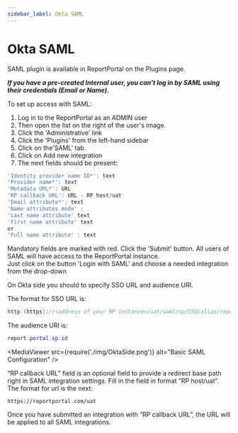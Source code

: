 ```yaml
---
sidebar_label: Okta SAML
---
```


# Okta SAML

SAML plugin is available in ReportPortal on the Plugins page.

***If you have a pre-created Internal user, you can't log in by SAML using their credentials (Email or Name).***

<MediaViewer src="https://youtu.be/ljXvCVWG4mQ" alt="Okta SAML authorization in our open source test reporting tool" type="video" />

To set up access with SAML:

1. Log in to the ReportPortal as an ADMIN user
2. Then open the list on the right of the user's image.
3. Click the 'Administrative' link
4. Click the 'Plugins' from the left-hand sidebar
5. Click on the'SAML' tab.
6. Click on Add new integration
7. The next fields should be present:

```javascript 
'Identity provider name ID*': text
'Provider name*': text
'Metadata URL*': URL
'RP callback URL': URL - RP host/uat
'Email attribute*': text
'Name attributes mode' : 
'Last name attribute' text
'First name attribute' text
or
'Full name attribute' : text
  ```

Mandatory fields are marked with red.
Click the 'Submit' button.
All users of SAML will have access to the ReportPortal instance.  
Just click on the button 'Login with SAML' and choose a needed integration from the drop-down


On Okta side you should to specify SSO URL and audience URI.

The format for SSO URL is:

```java
http (https)://<address of your RP instance>/uat/saml/sp/SSO/alias/report-portal-sp
```
The audience URI is:

```java
report.portal.sp.id
```

<MediaViewer src={require('./img/OktaSide.png')} alt="Basic SAML Configuration" />

“RP callback URL” field is an optional field to provide a redirect base path right in SAML integration settings. Fill in the field in format “RP host/uat”. The format for url is the next:

```
https://reportportal.com/uat
```
Once you have submitted an integration with “RP callback URL”, the URL will be applied to all SAML integrations.
